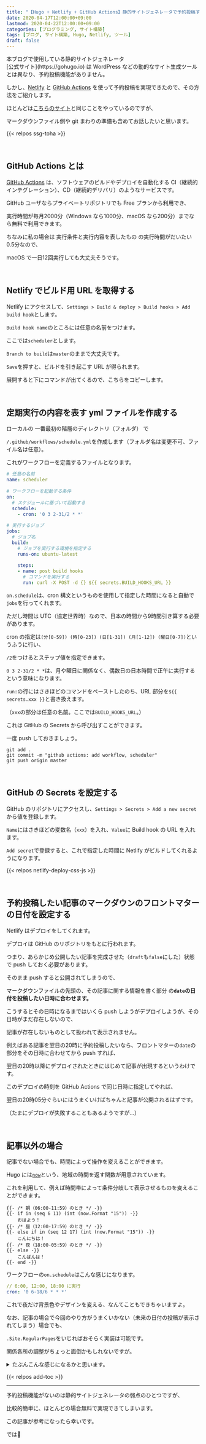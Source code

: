 ```yaml
---
title: "【Hugo + Netlify + GitHub Actions】静的サイトジェネレータで予約投稿する"
date: 2020-04-17T12:00:00+09:00
lastmod: 2020-04-22T12:00:00+09:00
categories: [プログラミング, サイト構築]
tags: [ブログ, サイト構築, Hugo, Netlify, ツール]
draft: false
---
```


<p>
<tltp label="Hugo">本ブログで使用している静的サイトジェネレータ<br/>[公式サイト](https://gohugo.io)</tltp>
は WordPress などの動的なサイト生成ツールとは異なり、予約投稿機能がありません。
</p>

しかし、[Netlify](https://www.netlify.com/) と [GitHub Actions](https://github.co.jp/features/actions) を使って予約投稿を実現できたので、その方法をご紹介します。

ほとんどは[こちらのサイト](https://blog.5ebec.dev/posts/netlify-github-actions-%E3%81%A7-hugo-%E8%A3%BD%E3%83%96%E3%83%AD%E3%82%B0%E3%81%AE%E4%BA%88%E7%B4%84%E6%8A%95%E7%A8%BF/)と同じことをやっているのですが、

マークダウンファイル側や git まわりの準備も含めてお話したいと思います。

<!--more-->

{{< relpos ssg-toha >}}

<br/>

## GitHub Actions とは

[GitHub Actions](https://github.co.jp/features/actions) は、ソフトウェアのビルドやデプロイを自動化する CI（継続的インテグレーション）、CD（継続的デリバリ）のようなサービスです。

GitHub ユーザならプライベートリポジトリでも Free プランから利用でき、

実行時間が毎月2000分（Windows なら1000分、macOS なら200分）までなら無料で利用できます。

<p>
ちなみに私の場合は
<tltp label="ワークフロー">実行条件と実行内容を表したもの</tltp>
の実行時間がだいたい0.5分なので、
</p>

macOS で一日12回実行しても大丈夫そうです。

<br/>

## Netlify でビルド用 URL を取得する

Netlify にアクセスして、`Settings > Build & deploy > Build hooks > Add build hook`とします。

<postimage src="add-build-hook" ext="png" alt="Build hook 追加" />

`Build hook name`のところには任意の名前をつけます。

ここでは`scheduler`とします。

`Branch to build`は`master`のままで大丈夫です。

`Save`を押すと、ビルドを引き起こす URL が得られます。

<postimage src="build-hook-command" ext="png" alt="Build hook コマンド" />

展開すると下にコマンドが出てくるので、こちらをコピーします。

<br/>

## 定期実行の内容を表す yml ファイルを作成する

<p>
ローカルの
<tltp label="ルートディレクトリ">一番最初の階層のディレクトリ（フォルダ）</tltp>
で
</p>

`/.github/workflows/schedule.yml`を作成します（フォルダ名は変更不可、ファイル名は任意）。

これがワークフローを定義するファイルとなります。

```yml {name="/.github/workflows/schedule.yml"}
# 任意の名前
name: scheduler
　
# ワークフローを起動する条件
on:
  # スケジュールに基づいて起動する
  schedule:
    - cron: '0 3 2-31/2 * *'
　
# 実行するジョブ
jobs:
  # ジョブ名
  build:
    # ジョブを実行する環境を指定する
    runs-on: ubuntu-latest
　
    steps:
    - name: post build hooks
      # コマンドを実行する
      run: curl -X POST -d {} ${{ secrets.BUILD_HOOKS_URL }}
```

`on.schedule`は、cron 構文というものを使用して指定した時間になると自動で`jobs`を行ってくれます。

ただし時間は UTC（協定世界時）なので、日本の時間から9時間引き算する必要があります。

cron の指定は`(分[0-59]) (時[0-23]) (日[1-31]) (月[1-12]) (曜日[0-7])`というふうに行い、

`/2`をつけるとステップ値を指定できます。

`0 3 2-31/2 * *`は、月や曜日に関係なく、偶数日の日本時間で正午に実行するという意味になります。

`run:`の行にはさきほどのコマンドをペーストしたのち、URL 部分を`${{ secrets.xxx }}`と書き換えます。

（`xxx`の部分は任意の名前。ここでは`BUILD_HOOKS_URL`。）

これは GitHub の Secrets から呼び出すことができます。

一度 push しておきましょう。

```
git add .
git commit -m "github actions: add workflow, scheduler"
git push origin master
```

<br/>

## GitHub の Secrets を設定する

GitHub のリポジトリにアクセスし、`Settings > Secrets > Add a new secret`から値を登録します。

<postimage src="github-secret" ext="png" alt="GitHub Secrets" />

`Name`にはさきほどの変数名（`xxx`）を入れ、`Value`に Build hook の URL を入れます。

`Add secret`で登録すると、これで指定した時間に Netlify がビルドしてくれるようになります。

{{< relpos netlify-deploy-css-js >}}

<br/>

## 予約投稿したい記事のマークダウンのフロントマターの日付を設定する

Netlify はデプロイをしてくれます。

デプロイは GitHub のリポジトリをもとに行われます。

つまり、あらかじめ公開したい記事を完成させた（`draft`も`false`にした）状態で push しておく必要があります。

そのまま push すると公開されてしまうので、

<p>
<tltp label="フロントマター">マークダウンファイルの先頭の、その記事に関する情報を書く部分</tltp>
の<strong><code>date</code>の日付を投稿したい日時に合わせます。
</strong></p>

こうするとその日時になるまではいくら push しようがデプロイしようが、その日時がまだ存在しないので、

記事が存在しないものとして扱われて表示されません。

例えばある記事を翌日の20時に予約投稿したいなら、フロントマターの`date`の部分をその日時に合わせてから push すれば、

翌日の20時以降にデプロイされたときにはじめて記事が出現するというわけです。

このデプロイの時刻を GitHub Actions で同じ日時に指定してやれば、

翌日の20時05分ぐらいにはうまくいけばちゃんと記事が公開されるはずです。

（たまにデプロイが失敗することもあるようですが…）

<br/>

## 記事以外の場合

記事でない場合でも、時間によって操作を変えることができます。

Hugo には[`now`](https://gohugo.io/functions/now/)という、地域の時間を返す関数が用意されています。

これを利用して、例えば時間帯によって条件分岐して表示させるものを変えることができます。

```go-html-template
{{- /* 朝（06:00-11:59）のとき */ -}}
{{- if in (seq 6 11) (int (now.Format "15")) -}}
    おはよう！
{{- /* 昼（12:00-17:59）のとき */ -}}
{{- else if in (seq 12 17) (int (now.Format "15")) -}}
    こんにちは！
{{- /* 夜（18:00-05:59）のとき */ -}}
{{- else -}}
    こんばんは！
{{- end -}}
```

ワークフローの`on.schedule`はこんな感じになります。

```yml
// 6:00, 12:00, 18:00 に実行
cron: '0 6-18/6 * * *'
```

これで夜だけ背景色やデザインを変える、なんてこともできちゃいますよ。

なお、記事の場合で今回のやり方がうまくいかない（未来の日付の投稿が表示されてしまう）場合でも、

`.Site.RegularPages`をいじればおそらく実装は可能です。

関係各所の調整がちょっと面倒かもしれないですが。

<details>
<summary>たぶんこんな感じになるかと思います。</summary><br/>次のコードを必ず通る場所に置きます。

```go-html-template
{{ range .Site.RegularPages }}
    {{ if .PublishDate.Before now }}
        {{ .Scratch.Add "existing_pages" (slice .) }}
    {{ end }}
{{ end }}
```

これ以外のすべての`.Site.RegularPages`を

`.Scratch.Get "existing_pages"`に書き換えます。

</details>

{{< relpos add-toc >}}

---

予約投稿機能がないのは静的サイトジェネレータの弱点のひとつですが、

比較的簡単に、ほとんどの場合無料で実現できてしまいます。

この記事が参考になったら幸いです。

では👋
